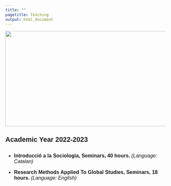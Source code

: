 ---
title: ""
pagetitle: Teaching
output: html_document
---

<img src="files/teaching.jpg" loading="lazy" style="width: 1004; height: 300; object-fit: cover;">

##

##

<p style="font-family: Helvetica, sans-serif; font-size:16pt; font-style:Helvetica">
**Academic Year 2022-2023**
</p>

## 

## 

<font style="font-family: Helvetica, sans-serif; font-size:12pt">

* **Introducció a la Sociologia, Seminars, 40 hours.** *(Language: Catalan)*

* **Research Methods Applied To Global Studies, Seminars, 18 hours.** *(Language: English)*

</font>
